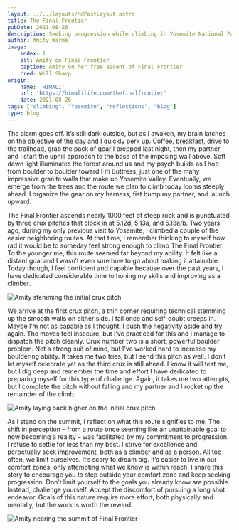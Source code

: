 ```yaml
---
layout: ../../layouts/MdPostLayout.astro
title: The Final Frontier
pubDate: 2021-08-26
description: Seeking progression while climbing in Yosemite National Park
author: Amity Warme
image: 
    index: 1
    alt: Amity on Final Frontier
    caption: Amity on her free ascent of Final Frontier
    cred: Will Sharp
origin: 
    name: 'HIMALI'
    url: 'https://himalilife.com/thefinalfrontier'
    date: 2021-08-26
tags: ["climbing", "Yosemite", "reflections", "blog"]
type: blog
---
```


The alarm goes off. It’s still dark outside, but as I awaken, my brain latches on the objective of the day and I quickly perk up. Coffee, breakfast, drive to the trailhead, grab the pack of gear I prepped last night, then my partner and I start the uphill approach to the base of the imposing wall above. Soft dawn light illuminates the forest around us and my psych builds as I hop from boulder to boulder toward Fifi Buttress, just one of the many impressive granite walls that make up Yosemite Valley. Eventually, we emerge from the trees and the route we plan to climb today looms steeply ahead. I organize the gear on my harness, fist bump my partner, and launch upward.

The Final Frontier ascends nearly 1000 feet of steep rock and is punctuated by three crux pitches that clock in at 5.12d, 5.13a, and 5.13a/b. Two years ago, during my only previous visit to Yosemite, I climbed a couple of the easier neighboring routes. At that time, I remember thinking to myself how rad it would be to someday feel strong enough to climb The Final Frontier. To the younger me, this route seemed far beyond my ability. It felt like a distant goal and I wasn’t even sure how to go about making it attainable. Today though, I feel confident and capable because over the past years, I have dedicated considerable time to honing my skills and improving as a climber.

![Amity stemming the initial crux pitch](../src/images/posts/finalfrontier2a.jpg)

We arrive at the first crux pitch, a thin corner requiring technical stemming up the smooth walls on either side. I fall once and self-doubt creeps in. Maybe I’m not as capable as I thought. I push the negativity aside and try again. The moves feel insecure, but I’ve practiced for this and I manage to dispatch the pitch cleanly. Crux number two is a short, powerful boulder problem. Not a strong suit of mine, but I’ve worked hard to increase my bouldering ability. It takes me two tries, but I send this pitch as well. I don’t let myself celebrate yet as the third crux is still ahead. I know it will test me, but I dig deep and remember the time and effort I have dedicated to preparing myself for this type of challenge. Again, it takes me two attempts, but I complete the pitch without falling and my partner and I rocket up the remainder of the climb. 

![Amity laying back higher on the initial crux pitch](../src/images/posts/finalfrontier2.jpg)

As I stand on the summit, I reflect on what this route signifies to me. The shift in perception – from a route once seeming like an unattainable goal to now becoming a reality – was facilitated by my commitment to progression. I refuse to settle for less than my best. I strive for excellence and perpetually seek improvement, both as a climber and as a person. All too often, we limit ourselves. It’s scary to dream big. It’s easier to live in our comfort zones, only attempting what we know is within reach. I share this story to encourage you to step outside your comfort zone and keep seeking progression. Don’t limit yourself to the goals you already know are possible. Instead, challenge yourself. Accept the discomfort of pursuing a long shot endeavor. Goals of this nature require more effort, both physically and mentally, but the work is worth the reward.

![Amity nearing the summit of Final Frontier](../src/images/posts/finalfrontier3.jpg)